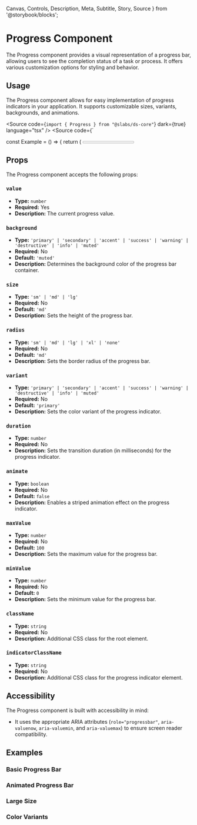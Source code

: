  Canvas,
  Controls,
  Description,
  Meta,
  Subtitle,
  Story,
  Source
} from '@storybook/blocks';


<Meta of={ProgressStories} title="Components/Progress" />

# Progress Component

The Progress component provides a visual representation of a progress bar, allowing users to see the completion status of a task or process. It offers various customization options for styling and behavior.

## Usage

The Progress component allows for easy implementation of progress indicators in your application. It supports customizable sizes, variants, backgrounds, and animations.

<Canvas>
  <Story of={ProgressStories.Basic} />
</Canvas>

<Source code={`import { Progress } from "@slabs/ds-core"`} dark={true} language="tsx" />
<Source
  code={`

const Example = () => {
  return (
    <Progress
      value={75}
      size="md"
      variant="primary"
      background="muted"
      radius="md"
      animate
    />
  );
};
`}
  dark={true}
  language="tsx"
/>

## Props

The Progress component accepts the following props:

### `value`
- **Type:** `number`
- **Required:** Yes
- **Description:** The current progress value.

### `background`
- **Type:** `'primary' | 'secondary' | 'accent' | 'success' | 'warning' | 'destructive' | 'info' | 'muted'`
- **Required:** No
- **Default:** `'muted'`
- **Description:** Determines the background color of the progress bar container.

### `size`
- **Type:** `'sm' | 'md' | 'lg'`
- **Required:** No
- **Default:** `'md'`
- **Description:** Sets the height of the progress bar.

### `radius`
- **Type:** `'sm' | 'md' | 'lg' | 'xl' | 'none'`
- **Required:** No
- **Default:** `'md'`
- **Description:** Sets the border radius of the progress bar.

### `variant`
- **Type:** `'primary' | 'secondary' | 'accent' | 'success' | 'warning' | 'destructive' | 'info' | 'muted'`
- **Required:** No
- **Default:** `'primary'`
- **Description:** Sets the color variant of the progress indicator.

### `duration`
- **Type:** `number`
- **Required:** No
- **Description:** Sets the transition duration (in milliseconds) for the progress indicator.

### `animate`
- **Type:** `boolean`
- **Required:** No
- **Default:** `false`
- **Description:** Enables a striped animation effect on the progress indicator.

### `maxValue`
- **Type:** `number`
- **Required:** No
- **Default:** `100`
- **Description:** Sets the maximum value for the progress bar.

### `minValue`
- **Type:** `number`
- **Required:** No
- **Default:** `0`
- **Description:** Sets the minimum value for the progress bar.

### `className`
- **Type:** `string`
- **Required:** No
- **Description:** Additional CSS class for the root element.

### `indicatorClassName`
- **Type:** `string`
- **Required:** No
- **Description:** Additional CSS class for the progress indicator element.

## Accessibility

The Progress component is built with accessibility in mind:

- It uses the appropriate ARIA attributes (`role="progressbar"`, `aria-valuenow`, `aria-valuemin`, and `aria-valuemax`) to ensure screen reader compatibility.

## Examples

### Basic Progress Bar

<Canvas>
  <Story of={ProgressStories.Basic} />
</Canvas>

### Animated Progress Bar

<Canvas>
  <Story of={ProgressStories.Animated} />
</Canvas>

### Large Size

<Canvas>
  <Story of={ProgressStories.Large} />
</Canvas>

### Color Variants

<Canvas>
  <Story of={ProgressStories.Variants} />
</Canvas>
